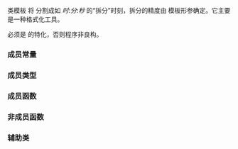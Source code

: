 {{cpp/chrono/title|hh_mm_ss}}
{{cpp/chrono/hh_mm_ss/navbar}}
{{ddcl|header=chrono|since=c++20|
template&lt; class Duration &gt;
class hh_mm_ss;
}}

类模板 {{tt|hh_mm_ss}} 将 {{lc|std::chrono::duration}} 分割成如 ''时'':''分'':''秒'' 的“拆分”时刻，拆分的精度由 {{tt|Duration}} 模板形参确定。它主要是一种格式化工具。

{{tt|Duration}} 必须是 {{lc|std::chrono::duration}} 的特化，否则程序非良构。

=== 成员常量 ===
{{dsc begin}}
{{dsc mem sconst | nolink=true | {{dsc small|constexpr unsigned}} fractional_width | 范围 {{closed range plain|0|18}} 中的最小可能整数，使得 {{tt|precision}}（见后述）将准确地表达 {{c/core|Duration{1}&lt;!----&gt;}} 的值，或若无这种整数则为 {{c/core|6}}}}
{{dsc end}}

=== 成员类型 ===
{{dsc begin}}
{{dsc hitem | 成员类型 | 定义 }}
{{dsc|{{tt|precision}}|{{box|
{{c/core|std::chrono::duration&lt;std::common_type_t&lt;Duration::rep, std::chrono::seconds::rep&gt;,}}
{{c/core|                      std::ratio&lt;1, 10}}{{tti|{{sup|fractional_width}}}}{{c/core|&gt;&gt;}}
}}}}
{{dsc end}}

=== 成员函数 ===
{{dsc begin}}
{{dsc inc|cpp/chrono/hh_mm_ss/dsc hh_mm_ss}}
{{dsc inc|cpp/chrono/hh_mm_ss/dsc accessors}}
{{dsc inc|cpp/chrono/hh_mm_ss/dsc duration}}
{{dsc end}}

=== 非成员函数 ===
{{dsc begin}}
{{dsc inc|cpp/chrono/hh_mm_ss/dsc operator ltlt}}
{{dsc end}}

=== 辅助类 ===
{{dsc begin}}
{{dsc inc|cpp/chrono/dsc formatter|hh_mm_ss}}
{{dsc end}}

{{langlinks|en|es|ja|ru}}